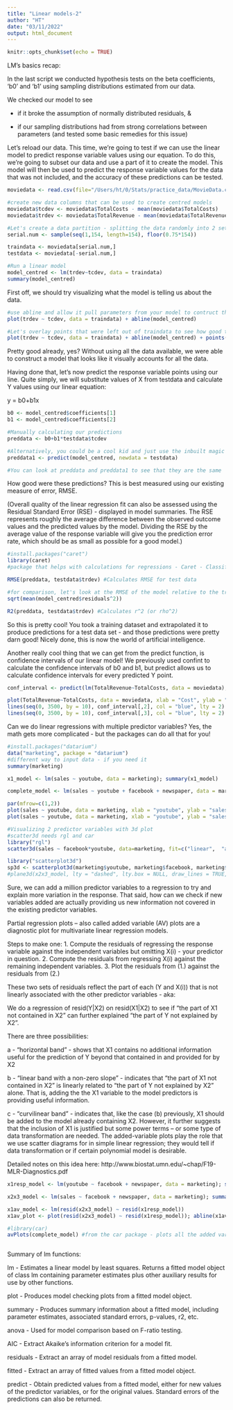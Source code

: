 ```yaml
---
title: "Linear models-2"
author: "HT"
date: "03/11/2022"
output: html_document
---
```


```r
knitr::opts_chunk$set(echo = TRUE)
```

LM's basics recap:

In the last script we conducted hypothesis tests on the beta coefficients, 'b0' and 'b1' using sampling distributions estimated from our data.

We checked our model to see

-   if it broke the assumption of normally distributed residuals, &

-   if our sampling distributions had from strong correlations between parameters (and tested some basic remedies for this issue)

Let's reload our data. This time, we're going to test if we can use the linear model to predict response variable values using our equation. To do this, we're going to subset our data and use a part of it to create the model. This model will then be used to predict the response variable values for the data that was not included, and the accuracy of these predictions can be tested.

```r
moviedata <- read.csv(file="/Users/ht/0/Stats/practice_data/MovieData.csv")

#create new data columns that can be used to create centred models
moviedata$tcdev <- moviedata$TotalCosts - mean(moviedata$TotalCosts)
moviedata$trdev <- moviedata$TotalRevenue - mean(moviedata$TotalRevenue)

#Let's create a data partition - splitting the data randomly into 2 sets - one that has 75% of the data and one that has 25% of it.
serial.num <- sample(seq(1,154, length=154), floor(0.75*154)) 

traindata <- moviedata[serial.num,]
testdata <- moviedata[-serial.num,]

#Run a linear model
model_centred <- lm(trdev~tcdev, data = traindata)
summary(model_centred)
```

First off, we should try visualizing what the model is telling us about the data.

```r
#use abline and allow it pull parameters from your model to contruct the model line
plot(trdev ~ tcdev, data = traindata) + abline(model_centred) 

#Let's overlay points that were left out of traindata to see how good this model looks relative to all of the data
plot(trdev ~ tcdev, data = traindata) + abline(model_centred) + points(testdata$tcdev, testdata$trdev, col='red')
```

Pretty good already, yes? Without using all the data available, we were able to construct a model that looks like it visually accounts for all the data.

Having done that, let's now predict the response variable points using our line. Quite simply, we will substitute values of X from testdata and calculate Y values using our linear equation:

y = b0+b1x

```r
b0 <- model_centred$coefficients[1]
b1 <- model_centred$coefficients[2]

#Manually calculating our predictions
preddata <- b0+b1*testdata$tcdev

#Alternatively, you could be a cool kid and just use the inbuilt magic package - 'predict'!
preddata1 <- predict(model_centred, newdata = testdata)

#You can look at preddata and preddata1 to see that they are the same
```

How good were these predictions? This is best measured using our existing measure of error, RMSE.

(Overall quality of the linear regression fit can also be assessed using the 
Residual Standard Error (RSE) - displayed in model summaries. The RSE represents roughly the average difference between the observed outcome values and the predicted values by the model. Dividing the RSE by the average value of the response variable will give you the prediction error rate, which should be as small as possible for a good model.)

```r
#install.packages("caret") 
library(caret)
#package that helps with calculations for regressions - Caret - Classification And REgression Training

RMSE(preddata, testdata$trdev) #Calculates RMSE for test data

#for comparison, let's look at the RMSE of the model relative to the training data that we used to write the model
sqrt(mean(model_centred$residuals^2))

R2(preddata, testdata$trdev) #Calculates r^2 (or rho^2)
```

So this is pretty cool! You took a training dataset and extrapolated it to produce predictions for a test data set - and those predictions were pretty darn good! Nicely done, this is now the world of artificial intelligence.

Another really cool thing that we can get from the predict function, is confidence intervals of our linear model! We previously used confint to calculate the confidence intervals of b0 and b1, but predict allows us to calculate confidence intervals for every predicted Y point.

```r
conf_interval <- predict(lm(TotalRevenue~TotalCosts, data = moviedata), newdata = data.frame(TotalCosts = seq(0, 3500, by = 10)), interval = "confidence", level = 0.95)

plot(TotalRevenue~TotalCosts, data = moviedata, xlab = "Cost", ylab = "Revenue"); abline(lm(TotalRevenue~TotalCosts, data = moviedata))
lines(seq(0, 3500, by = 10), conf_interval[,2], col = "blue", lty = 2)
lines(seq(0, 3500, by = 10), conf_interval[,3], col = "blue", lty = 2)
```

Can we do linear regressions with multiple predictor variables? Yes, the math gets more complicated - but the packages can do all that for you!

```r
#install.packages("datarium")
data("marketing", package = "datarium") 
#different way to input data - if you need it
summary(marketing)

x1_model <- lm(sales ~ youtube, data = marketing); summary(x1_model)

complete_model <- lm(sales ~ youtube + facebook + newspaper, data = marketing); summary(complete_model)

par(mfrow=c(1,2))
plot(sales ~ youtube, data = marketing, xlab = "youtube", ylab = "sales"); abline(complete_model)
plot(sales ~ youtube, data = marketing, xlab = "youtube", ylab = "sales"); abline(x1_model)

#Visualizing 2 predictor variables with 3d plot
#scatter3d needs rgl and car
library("rgl")
scatter3d(sales ~ facebook*youtube, data=marketing, fit=c("linear",  "additive"))

library("scatterplot3d")
sp3d <- scatterplot3d(marketing$youtube, marketing$facebook, marketing$sales)
#plane3d(x2x3_model, lty = "dashed", lty.box = NULL, draw_lines = TRUE, draw_polygon = FALSE, polygon_args = list(border = NA, col = rgb(0,0,0,0.2)))
```
Sure, we can add a million predictor variables to a regression to try and explain more variation in the response. That said, how can we check if new variables added are actually providing us new information not covered in the existing predictor variables.

Partial regression plots – also called added variable (AV) plots are a diagnostic plot for multivariate linear regression models. 

Steps to make one:
1. Compute the residuals of regressing the response variable against the independent variables but omitting X(i) - your predictor in question.
2. Compute the residuals from regressing X(i) against the remaining independent variables.
3. Plot the residuals from (1.) against the residuals from (2.)

These two sets of residuals reflect the part of each (Y and X(i)) that is not linearly associated with the other predictor variables - aka:

We do a regression of resid(Y|X2) on resid(X1|X2) to see if “the part of X1 not contained in X2” can further explained “the part of Y not explained by X2". 

There are three possibilities:

a - “horizontal band” - shows that X1 contains no additional information useful for the prediction of Y beyond that contained in and provided for by X2

b - “linear band with a non-zero slope” - indicates that “the part of X1 not contained in X2” is linearly related to “the part of Y not explained by X2” alone. That is, adding the the X1 variable to the model predictors is providing useful information.

c - “curvilinear band” - indicates that, like the case (b) previously, X1 should be added to the model already containing X2. However, it further suggests that the inclusion of X1 is justified but some power terms – or some type of data transformation are needed. The added-variable plots play the role that we use scatter diagrams for in simple linear regression; they would tell if data transformation or if certain polynomial model is desirable.

Detailed notes on this idea here: http://www.biostat.umn.edu/~chap/F19-MLR-Diagnostics.pdf

```r
x1resp_model <- lm(youtube ~ facebook + newspaper, data = marketing); summary(x1resp_model)

x2x3_model <- lm(sales ~ facebook + newspaper, data = marketing); summary(x2x3_model)

x1av_model <- lm(resid(x2x3_model) ~ resid(x1resp_model))
x1av_plot <- plot(resid(x2x3_model) ~ resid(x1resp_model)); abline(x1av_model)

#library(car)
avPlots(complete_model) #from the car package - plots all the added variable plots
```


```r
```


Summary of lm functions:

lm - Estimates a linear model by least squares. Returns a fitted model object of class lm containing parameter estimates plus other auxiliary results for use by other functions.

plot - Produces model checking plots from a fitted model object.

summary - Produces summary information about a fitted model, including parameter estimates, associated standard errors, p-values, r2, etc.

anova - Used for model comparison based on F-ratio testing.

AIC - Extract Akaike’s information criterion for a model fit.

residuals - Extract an array of model residuals from a fitted model.

fitted - Extract an array of fitted values from a fitted model object.

predict - Obtain predicted values from a fitted model, either for new values of the predictor variables, or for the original values. Standard errors of the predictions can also be returned.